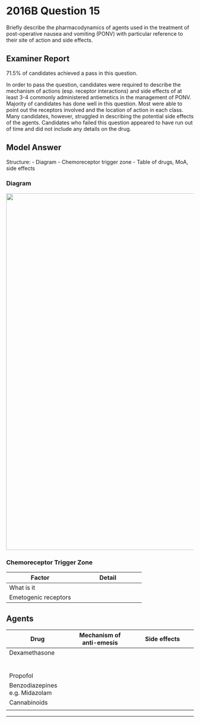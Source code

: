 # 2016B Question 15 

Briefly describe the pharmacodynamics of agents used in the treatment of post-operative nausea and vomiting (PONV) with particular reference to their site of action and side effects.


## Examiner Report

71.5% of candidates achieved a pass in this question.


In order to pass the question, candidates were required to describe the mechanism of actions (esp. receptor interactions) and side effects of at least 3-4 commonly administered antiemetics in the management of PONV. Majority of candidates has done well in this question. Most were able to point out the receptors involved and the location of action in each class. Many candidates, however, struggled in describing the potential side effects of the agents. Candidates who failed this question appeared to have run out of time and did not include any details on the drug.

## Model Answer

Structure:
- Diagram
- Chemoreceptor trigger zone
- Table of drugs, MoA, side effects

### Diagram

<img src="/resources/nausea-coordination.svg" style="width: 60pc;">

### Chemoreceptor Trigger Zone


|Factor|Detail|
| -- | -- |
|What is it|<p>- Region in area postrema outside blood-brain barrier</p><p>- Purpose to protect against ingested toxins</p><p>- Stimulated CTZ activates vomiting centre (VC)</p>|
|Emetogenic receptors|<p>- Serotonin</p><p>- Histamine</p><p>- Muscarinic</p><p>- Opioid</p><p>- Dopamine</p><p>(Sarah Hates Men On Drugs)</p>|


## Agents


|Drug|Mechanism of anti-emesis|Side effects|
| -- | -- | -- |
|Dexamethasone|<p>- Not well understood</p><p>- For PONV prevention, not rescue (onset 2 hours)</p><p>- Receptor: Transcription factor in cytosol → Affects 25% of genome</p><p>- Location: ?Nucleus tractus solitarius (NTS)</p>|<p>- ↑ BSL (especially if diabetic)</p><p>- Anxiety/depression, psychosis, insomnia</p><p>- Peri-anal pain if rapid IV injection (due to phosphate esters)</p><p>- ?↑ Infection</p>|
|<p>5-HT3 antagonist</p><p>e.g. Ondansetron</p>|<p>- Central: ↓ Afferent CTZ → VC</p><p>- Peripheral: ↓ CNX afferent to CTZ via NTS</p>|<p>- Headache</p><p>- Sedation</p><p>- Constipation</p><p>- Allergy/anaphylaxis rare</p><p>- ↑ QTC</p><p>- Inhibit analgesic effect of tramadol (serotonin reuptake inhibition)</p>|
|<p>DA2 antagonist:</p><p>- Butyrophenone</p><p>e.g. Droperidol</p>|<p>- ↓ Afferent from CTZ to VC</p>|<p>- Sedation</p><p>- Extra-pyramidal side effects (EPSE)</p><p>&emsp;- Parkinsonism</p><p>&emsp;- Akathisia</p><p>&emsp;- Dystonia</p><p>&emsp;- Tardive dyskinesia</p><p>- Avoid in Parkinson’s disease</p><p>- Neuroleptic malignant syndrome</p><p>- ↑ QTC, TdP</p><p>- Mild hypotension (α~1~ antagonist)</p>|
|<p>DA2 antagonist: </p><p>- Phenothiazine e.g. Prochlorperazine</p>|<p>- ↓ Afferent CTZ → VC</p>|<p>- Sedation</p><p>- EPSE</p>|
|<p>DA2 antagonist: </p><p>- Benzamide</p><p>e.g. Metoclop</p>|<p>- Central: DA2i, 5HT~3~i<br>  (↓ afferents from CTZ to VC)</p><p>- Peripheral: DA2i, 5HT4a<br>  (↓ afferent from CNX to CTZ via NTS)</p><p>- Anti-emetic and prokinetic</p>|<p>- EPSE</p><p>- ↑ PRL: Galactorrhoea, depression, headache</p>|
|<p>Anti-histamine first generation</p><p>e.g. Cyclizine</p>|<p>- ↓ Afferent from CTZ to VC</p><p>- ↓ Afferent from vestibular apparatus to CTZ</p><p>- Strong anti-muscarinic</p><p>- Weak anti-DA</p>|<p>- Sedation</p>|
|<p>Anti-muscarinic</p><p>e.g. Atropine</p>|<p>- mAChRi</p><p>- Central: CTZ, vestibular</p><p>- Peripheral: CNX afferent</p>|<p>- Central anticholinergic</p><p>- ↑ HR</p><p>- Mydriasis, blurred vision</p><p>- Dry skin, flushing, hyperthermia</p>|
|Propofol|<p>- Central 5HT~3~i</p><p>- ↓ Afferent from CTZ to VC</p>|<p>- Minimal at tiny dose e.g. 20mg</p>|
|Benzodiazepines e.g. Midazolam|<p>- Positive modulator at GABA-A</p><p>- ? ↓ cortical afferent to CTZ</p>|<p>- Antegrade amnesia</p>|
|Cannabinoids|<p>- Cannabinoid receptor in GIT</p><p>- Especially cancer-associated N&V</p>|<p>- Psychosis</p>|
|<p>NK-1 antagonist</p><p>e.g. Aprepitant</p>|<p>- Substance P antagonist at NK-1R</p><p>- Peripheral: ↓ CNX afferent to CTZ via NTS</p><p>- Esp cancer-associated N&V</p>|<p>- Inhibit CYP3A4</p>|


--- 


